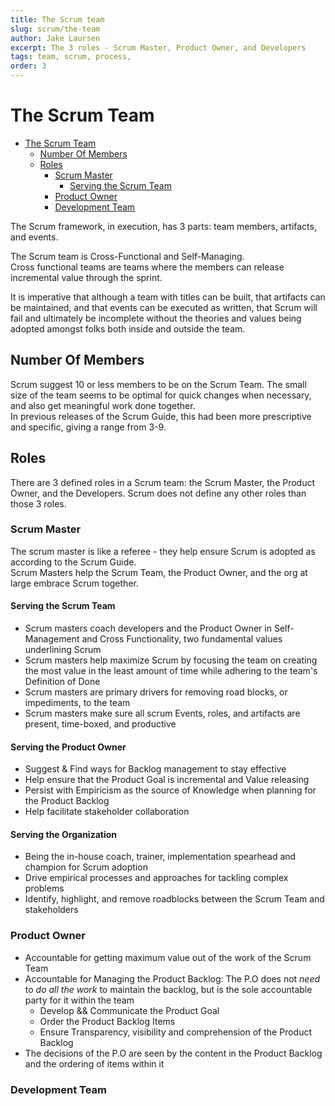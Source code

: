 ```yaml
---
title: The Scrum team
slug: scrum/the-team
author: Jake Laursen
excerpt: The 3 roles - Scrum Master, Product Owner, and Developers
tags: team, scrum, process,
order: 3
---
```


# The Scrum Team

- [The Scrum Team](#the-scrum-team)
  - [Number Of Members](#number-of-members)
  - [Roles](#roles)
    - [Scrum Master](#scrum-master)
      - [Serving the Scrum Team](#serving-the-scrum-team)
    - [Product Owner](#product-owner)
    - [Development Team](#development-team)

The Scrum framework, in execution, has 3 parts: team members, artifacts, and events.

The Scrum team is Cross-Functional and Self-Managing.  
Cross functional teams are teams where the members can release incremental value through the sprint.

It is imperative that although a team with titles can be built, that artifacts can be maintained, and that events can be executed as written, that Scrum will fail and ultimately be incomplete without the theories and values being adopted amongst folks both inside and outside the team.

## Number Of Members

Scrum suggest 10 or less members to be on the Scrum Team. The small size of the team seems to be optimal for quick changes when necessary, and also get meaningful work done together.  
In previous releases of the Scrum Guide, this had been more prescriptive and specific, giving a range from 3-9.

## Roles

There are 3 defined roles in a Scrum team: the Scrum Master, the Product Owner, and the Developers. Scrum does not define any other roles than those 3 roles.

### Scrum Master

The scrum master is like a referee - they help ensure Scrum is adopted as according to the Scrum Guide.  
Scrum Masters help the Scrum Team, the Product Owner, and the org at large embrace Scrum together.

#### Serving the Scrum Team

- Scrum masters coach developers and the Product Owner in Self-Management and Cross Functionality, two fundamental values underlining Scrum
- Scrum masters help maximize Scrum by focusing the team on creating the most value in the least amount of time while adhering to the team's Definition of Done
- Scrum masters are primary drivers for removing road blocks, or impediments, to the team
- Scrum masters make sure all scrum Events, roles, and artifacts are present, time-boxed, and productive

#### Serving the Product Owner

- Suggest & Find ways for Backlog management to stay effective
- Help ensure that the Product Goal is incremental and Value releasing
- Persist with Empiricism as the source of Knowledge when planning for the Product Backlog
- Help facilitate stakeholder collaboration

#### Serving the Organization

- Being the in-house coach, trainer, implementation spearhead and champion for Scrum adoption
- Drive empirical processes and approaches for tackling complex problems
- Identify, highlight, and remove roadblocks between the Scrum Team and stakeholders

### Product Owner

- Accountable for getting maximum value out of the work of the Scrum Team
- Accountable for Managing the Product Backlog: The P.O does not _need_ to _do all the work_ to maintain the backlog, but is the sole accountable party for it within the team
  - Develop && Communicate the Product Goal
  - Order the Product Backlog Items
  - Ensure Transparency, visibility and comprehension of the Product Backlog
- The decisions of the P.O are seen by the content in the Product Backlog and the ordering of items within it

### Development Team
